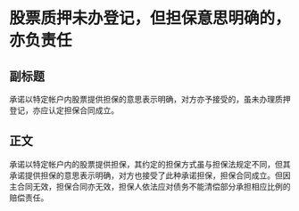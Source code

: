 # 股票质押未办登记，但担保意思明确的，亦负责任
## 副标题
承诺以特定帐户内股票提供担保的意思表示明确，对方亦予接受的，虽未办理质押登记，亦应认定担保合同成立。
## 正文
承诺以特定帐户内的股票提供担保，其约定的担保方式虽与担保法规定不同，但其承诺提供担保的意思表示明确，对方也接受了此种承诺担保，担保合同成立。但因主合同无效，担保合同亦无效，担保人依法应对债务不能清偿部分承担相应比例的赔偿责任。